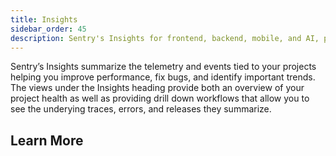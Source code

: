 ```yaml
---
title: Insights
sidebar_order: 45
description: Sentry's Insights for frontend, backend, mobile, and AI, provide curated views and workflows to help you identify and fix issues in relevant parts of your application.
---
```


<Include name="feature-limited-on-team-retention.mdx" />

Sentry’s Insights summarize the telemetry and events tied to your projects helping you improve performance, fix bugs, and identify important trends. The views under the Insights heading provide both an overview of your project health as well as providing drill down workflows that allow you to see the underying traces, errors, and releases they summarize.

## Learn More

<PageGrid />
